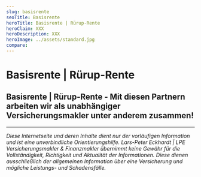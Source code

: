 ```yaml
---
slug: basisrente
seoTitle: Basisrente
heroTitle: Basisrente | Rürup-Rente
heroClaim: XXX
heroDescription: XXX
heroImage: ../assets/standard.jpg
compare: 
---
```


<ProvenExpert />

# Basisrente | Rürup-Rente












<ContactAndCompareBox />
<ProvenExpert />

## Basisrente | Rürup-Rente - Mit diesen Partnern arbeiten wir als unabhängiger Versicherungsmakler unter anderem zusammen!
<InsurancesBox title='Lebensversicherungsgesellschaften'/>

---

_Diese Internetseite und deren Inhalte dient nur der vorläufigen Information und ist eine unverbindliche Orientierungshilfe. Lars-Peter Eckhardt | LPE Versicherungsmakler & Finanzmakler übernimmt keine Gewähr für die Vollständigkeit,
Richtigkeit und Aktualität der Informationen. Diese dienen ausschließlich der allgemeinen Information über eine Versicherung und mögliche Leistungs- und Schadensfälle._